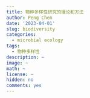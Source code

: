 ```yaml
---
title: 物种多样性研究的理论和方法
author: Peng Chen
date: '2023-04-01'
slug: biodiversity
categories:
  - microbial ecology
tags:
  - 物种多样性
description: ~
image: ~
math: ~
license: ~
hidden: no
comments: yes
---
```

